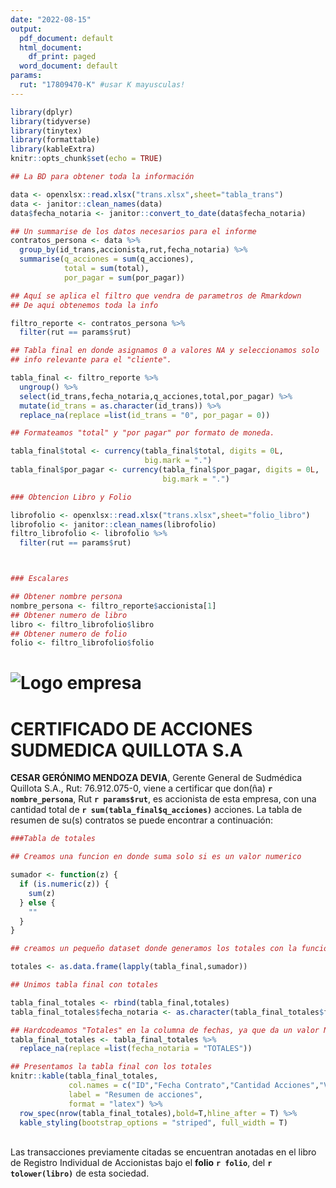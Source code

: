 ```yaml
---
date: "2022-08-15"
output:
  pdf_document: default
  html_document:
    df_print: paged
  word_document: default
params:
  rut: "17809470-K" #usar K mayusculas!
---
```


```r
library(dplyr)
library(tidyverse)
library(tinytex)
library(formattable)
library(kableExtra)
knitr::opts_chunk$set(echo = TRUE)

## La BD para obtener toda la información

data <- openxlsx::read.xlsx("trans.xlsx",sheet="tabla_trans")
data <- janitor::clean_names(data)
data$fecha_notaria <- janitor::convert_to_date(data$fecha_notaria)

## Un summarise de los datos necesarios para el informe
contratos_persona <- data %>% 
  group_by(id_trans,accionista,rut,fecha_notaria) %>% 
  summarise(q_acciones = sum(q_acciones),
            total = sum(total),
            por_pagar = sum(por_pagar))

## Aquí se aplica el filtro que vendra de parametros de Rmarkdown
## De aqui obtenemos toda la info

filtro_reporte <- contratos_persona %>% 
  filter(rut == params$rut)

## Tabla final en donde asignamos 0 a valores NA y seleccionamos solo
## info relevante para el "cliente".

tabla_final <- filtro_reporte %>% 
  ungroup() %>% 
  select(id_trans,fecha_notaria,q_acciones,total,por_pagar) %>%
  mutate(id_trans = as.character(id_trans)) %>% 
  replace_na(replace =list(id_trans = "0", por_pagar = 0))

## Formateamos "total" y "por pagar" por formato de moneda. 

tabla_final$total <- currency(tabla_final$total, digits = 0L,
                              big.mark = ".")
tabla_final$por_pagar <- currency(tabla_final$por_pagar, digits = 0L,
                                  big.mark = ".")

### Obtencion Libro y Folio

librofolio <- openxlsx::read.xlsx("trans.xlsx",sheet="folio_libro")
librofolio <- janitor::clean_names(librofolio)
filtro_librofolio <- librofolio %>% 
  filter(rut == params$rut)



### Escalares

## Obtener nombre persona
nombre_persona <- filtro_reporte$accionista[1]
## Obtener numero de libro
libro <- filtro_librofolio$libro
## Obtener numero de folio
folio <- filtro_librofolio$folio
```
# ![Logo empresa](assets/logo4.png "Logo empresa")
# CERTIFICADO DE ACCIONES SUDMEDICA QUILLOTA S.A
**CESAR GERÓNIMO MENDOZA DEVIA**, Gerente General de Sudmédica Quillota S.A., Rut: 76.912.075-0, viene a certificar que don(ña) **`r nombre_persona`**, Rut **`r params$rut`**, es accionista de esta empresa, con una cantidad total de **`r sum(tabla_final$q_acciones)`** acciones. La tabla de resumen de su(s) contratos se puede encontrar a continuación:
\
```r
###Tabla de totales

## Creamos una funcion en donde suma solo si es un valor numerico

sumador <- function(z) {
  if (is.numeric(z)) {
    sum(z)
  } else {
    ""
  }
}

## creamos un pequeño dataset donde generamos los totales con la función

totales <- as.data.frame(lapply(tabla_final,sumador))

## Unimos tabla final con totales

tabla_final_totales <- rbind(tabla_final,totales)
tabla_final_totales$fecha_notaria <- as.character(tabla_final_totales$fecha_notaria)

## Hardcodeamos "Totales" en la columna de fechas, ya que da un valor NA
tabla_final_totales <- tabla_final_totales %>% 
  replace_na(replace =list(fecha_notaria = "TOTALES")) 

## Presentamos la tabla final con los totales
knitr::kable(tabla_final_totales,
             col.names = c("ID","Fecha Contrato","Cantidad Acciones","Valor Suscripción","Saldo por pagar"),
             label = "Resumen de acciones",
             format = "latex") %>% 
  row_spec(nrow(tabla_final_totales),bold=T,hline_after = T) %>% 
  kable_styling(bootstrap_options = "striped", full_width = T)
```
\
Las transacciones previamente citadas se encuentran anotadas en el libro de Registro Individual de Accionistas bajo el **folio** **`r folio`**, del **`r tolower(libro)`** de esta sociedad.
\
\
\
\
\
\
\
\
\
\
\begin{center}-------------------------------------------------------------------- \end{center}
\begin{center}CESAR GERÓNIMO MENDOZA DEVIA\end{center}
\begin{center}REPRESENTANTE LEGAL\end{center}
\
